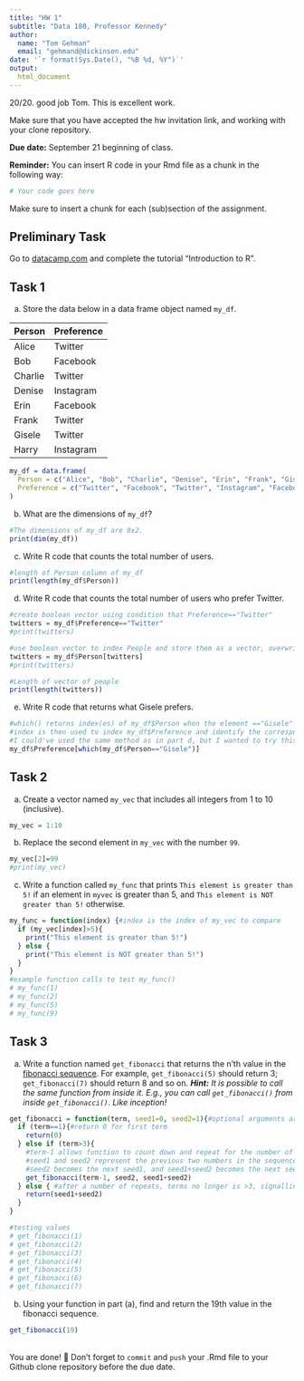 ```yaml
---
title: "HW 1"
subtitle: "Data 180, Professor Kennedy"
author: 
  name: "Tom Gehman"
  email: "gehmand@dickinson.edu"
date: '`r format(Sys.Date(), "%B %d, %Y")`'
output: 
  html_document
---
```


20/20.  good job Tom. This is excellent work.

Make sure that you have accepted the hw invitation link, and working with your clone repository.

**Due date:** September 21 beginning of class.

**Reminder:** You can insert R code in your Rmd file as a chunk in the following way:
```r
# Your code goes here
```
Make sure to insert a chunk for each (sub)section of the assignment.

## Preliminary Task
Go to [datacamp.com](https://datacamp.com) and complete the tutorial "Introduction to R".


## Task 1
a) Store the data below in a data frame object named `my_df`.

|Person | Preference|
|:------|:----------|
|Alice | Twitter |
| Bob | Facebook |
| Charlie | Twitter |
| Denise | Instagram |
| Erin | Facebook |
| Frank | Twitter |
| Gisele | Twitter |
| Harry | Instagram |

```r
my_df = data.frame(
  Person = c("Alice", "Bob", "Charlie", "Denise", "Erin", "Frank", "Gisele", "Harry"), 
  Preference = c("Twitter", "Facebook", "Twitter", "Instagram", "Facebook", "Twitter", "Twitter", "Instagram")
)

```

b) What are the dimensions of `my_df`?

```r
#The dimensions of my_df are 8x2. 
print(dim(my_df))
```
c) Write R code that counts the total number of users.

```r
#length of Person column of my_df
print(length(my_df$Person))
```

d) Write R code that counts the total number of users who prefer Twitter.

```r
#create boolean vector using condition that Preference=="Twitter"
twitters = my_df$Preference=="Twitter"
#print(twitters)

#use boolean vector to index People and store them as a vector, overwriting the first vector
twitters = my_df$Person[twitters]
#print(twitters)

#Length of vector of people
print(length(twitters))
```

e) Write R code that returns what Gisele prefers.

```r
#which() returns index(es) of my_df$Person when the element =="Gisele"
#index is then used to index my_df$Preference and identify the corresponding preference
#I could've used the same method as in part d, but I wanted to try this since it's more concise.  
my_df$Preference[which(my_df$Person=="Gisele")]

```

## Task 2
a) Create a vector named `my_vec` that includes all integers from 1 to 10 (inclusive).
```r
my_vec = 1:10
```
b) Replace the second element in `my_vec` with the number `99`.
```r
my_vec[2]=99
#print(my_vec)
```
c) Write a function called `my_func` that prints `This element is greater than 5!` if an element in `myvec` is greater than 5, and `This element is NOT greater than 5!` otherwise.
```r
my_func = function(index) {#index is the index of my_vec to compare
  if (my_vec[index]>5){
    print("This element is greater than 5!")
  } else {
    print("This element is NOT greater than 5!")
  }
}
#example function calls to test my_func()
# my_func(1)
# my_func(2)
# my_func(5)
# my_func(9)
```

## Task 3
a. Write a function named `get_fibonacci` that returns the n'th value in the [fibonacci sequence](https://www.mathsisfun.com/numbers/fibonacci-sequence.html). For example, `get_fibonacci(5)` should return 3; `get_fibonacci(7)` should return 8 and so on. ***Hint:** It is possible to call the same function from inside it. E.g., you can call `get_fibonacci()` from inside `get_fibonacci()`. Like inception!*

```r
get_fibonacci = function(term, seed1=0, seed2=1){#optional arguments are only used when the function calls itself.  
  if (term==1){#return 0 for first term
    return(0)
  } else if (term>3){
    #term-1 allows function to count down and repeat for the number of terms
    #seed1 and seed2 represent the previous two numbers in the sequence as the function calculates the next one.  
    #seed2 becomes the next seed1, and seed1+seed2 becomes the next seed2
    get_fibonacci(term-1, seed2, seed1+seed2)
  } else { #after a number of repeats, terms no longer is >3, signalling that the function is ready to return the final value.  
    return(seed1+seed2)
  }
}

#testing values
# get_fibonacci(1)
# get_fibonacci(2)
# get_fibonacci(3)
# get_fibonacci(4)
# get_fibonacci(5)
# get_fibonacci(6)
# get_fibonacci(7)

```


b. Using your function in part (a), find and return the 19th value in the fibonacci sequence.
```r
get_fibonacci(19)
```


<br>
You are done! 🏁 Don't forget to `commit` and `push` your .Rmd file to your Github clone repository before the due date.
<br>

